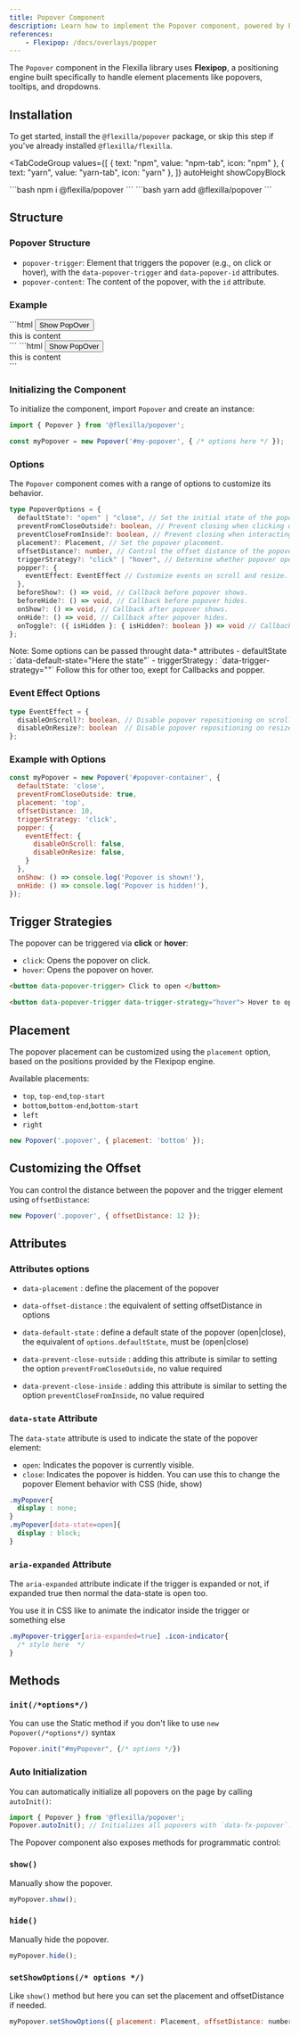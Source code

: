 ```yaml
---
title: Popover Component
description: Learn how to implement the Popover component, powered by Flexipop for precise and flexible positioning.
references:
    - Flexipop: /docs/overlays/popper
---
```



The `Popover` component in the Flexilla library uses **Flexipop**, a positioning engine built specifically to handle element placements like popovers, tooltips, and dropdowns.

## Installation

To get started, install the `@flexilla/popover` package, or skip this step if you've already installed `@flexilla/flexilla`.

<TabCodeGroup
  values={[
    { text: "npm", value: "npm-tab", icon: "npm" },
    { text: "yarn", value: "yarn-tab", icon: "yarn" },
  ]}
  autoHeight
  showCopyBlock
>
  <TabPanel value="npm-tab" active={true}>
```bash
npm i @flexilla/popover
```
  </TabPanel>
  <TabPanel value="yarn-tab">
```bash
yarn add @flexilla/popover
```
  </TabPanel>
</TabCodeGroup>

## Structure

### Popover Structure

- `popover-trigger`: Element that triggers the popover (e.g., on click or hover), with the `data-popover-trigger` and `data-popover-id` attributes.
- `popover-content`: The content of the popover, with the `id` attribute.

### Example

<PreviewTopCodeBottom>
  <PreviewComponent>
    <PopoverDefault/>
  </PreviewComponent>
  <TabCodeGroup
  values={[
    { text: "uno-ex.html", value: "html-tab", icon: "html" },
    { text: "tail-ex.html", value: "tail-tb", icon: "html" },
  ]}
  autoHeight
  showCopyBlock
>
  <TabPanel value="html-tab" active={true}>
```html
<button data-popover-trigger data-popover-target="popover-example" class="bg-neutral8 text-white px4 py2 rd-lg text-sm">
    Show PopOver
</button>
<div data-fx-popover data-popover-content id="popover-example" class="ui-popper invisible op0 fx-open-visible fx-open-op100 w64 z20 p6 bg-zinc1 dark-bg-zinc9/50 rd-md h48">
    this is content
</div>
```
  </TabPanel>
  <TabPanel value="tail-tb">
```html
<button data-popover-trigger data-popover-id="demo-popover" class="bg-neutral-800 text-white px-4 py-2 rounded-lg text-sm">
    Show PopOver
</button>
<div data-fx-popover id="demo-popover" class="ui-popper invisible opacity-0 fx-open:visible fx-open:opacity-100 w-64 z-20 p-6 bg-zinc-100 dark:bg-zinc-900/50 rounded-md h-48">
    this is content
</div>
```
  </TabPanel>
</TabCodeGroup>
</PreviewTopCodeBottom>

### Initializing the Component

To initialize the component, import `Popover` and create an instance:

```js
import { Popover } from '@flexilla/popover';

const myPopover = new Popover('#my-popover', { /* options here */ });
```

### Options

The `Popover` component comes with a range of options to customize its behavior.

```ts
type PopoverOptions = {
  defaultState?: "open" | "close", // Set the initial state of the popover.
  preventFromCloseOutside?: boolean, // Prevent closing when clicking outside the popover.
  preventCloseFromInside?: boolean, // Prevent closing when interacting inside the popover.
  placement?: Placement, // Set the popover placement.
  offsetDistance?: number, // Control the offset distance of the popover.
  triggerStrategy?: "click" | "hover", // Determine whether popover opens on click or hover.
  popper?: {
    eventEffect: EventEffect // Customize events on scroll and resize.
  },
  beforeShow?: () => void, // Callback before popover shows.
  beforeHide?: () => void, // Callback before popover hides.
  onShow?: () => void, // Callback after popover shows.
  onHide?: () => void, // Callback after popover hides.
  onToggle?: ({ isHidden }: { isHidden?: boolean }) => void // Callback on toggle.
};
```

<Callout type="note">
Note: Some options can be passed throught data-* attributes
- defaultState : `data-default-state="Here the state"`
- triggerStrategy : `data-trigger-strategy=""`
Follow this for other too, exept for Callbacks and popper.
</Callout>

### Event Effect Options

```ts
type EventEffect = {
  disableOnScroll?: boolean, // Disable popover repositioning on scroll.
  disableOnResize?: boolean  // Disable popover repositioning on resize.
};
```

### Example with Options

```js
const myPopover = new Popover('#popover-container', {
  defaultState: 'close',
  preventFromCloseOutside: true,
  placement: 'top',
  offsetDistance: 10,
  triggerStrategy: 'click',
  popper: {
    eventEffect: {
      disableOnScroll: false,
      disableOnResize: false,
    }
  },
  onShow: () => console.log('Popover is shown!'),
  onHide: () => console.log('Popover is hidden!'),
});
```

## Trigger Strategies

The popover can be triggered via **click** or **hover**:

- `click`: Opens the popover on click.
- `hover`: Opens the popover on hover.

```html
<button data-popover-trigger> Click to open </button>
```

```html
<button data-popover-trigger data-trigger-strategy="hover"> Hover to open </button>
```

## Placement

The popover placement can be customized using the `placement` option, based on the positions provided by the Flexipop engine.

Available placements:
- `top`, `top-end`,`top-start`
- `bottom`,`bottom-end`,`bottom-start`
- `left`
- `right`

```js
new Popover('.popover', { placement: 'bottom' });
```

## Customizing the Offset

You can control the distance between the popover and the trigger element using `offsetDistance`:

```js
new Popover('.popover', { offsetDistance: 12 });
```


## Attributes

### Attributes options

- `data-placement` : define the placement of the popover

- `data-offset-distance` : the equivalent of setting offsetDistance in options

- `data-default-state` : define a default state of the popover (open|close), the equivalent of `options.defaultState`, must be (open|close)

- `data-prevent-close-outside` : adding this attribute is similar to setting the option `preventFromCloseOutside`, no value required

- `data-prevent-close-inside` : adding this attribute is similar to setting the option `preventCloseFromInside`, no value required


### `data-state` Attribute

The `data-state` attribute is used to indicate the state of the popover element:

- `open`: Indicates the popover is currently visible.
- `close`: Indicates the popover is hidden.
You can use this to change the popover Element behavior with CSS (hide, show)

```css
.myPopover{
  display : none;
}
.myPopover[data-state=open]{
  display : block;
}
```

### `aria-expanded` Attribute

The `aria-expanded` attribute indicate if the trigger is expanded or not, if expanded true then normal the data-state is open too.

You use it in CSS like to animate the indicator inside the trigger or something else
```css
.myPopover-trigger[aria-expanded=true] .icon-indicator{
  /* style here  */
}
```


## Methods

### `init(/*options*/)`

You can use the Static method if you don't like to use `new Popover(/*options*/)` syntax

```js
Popover.init("#myPopover", {/* options */})
```

### Auto Initialization

You can automatically initialize all popovers on the page by calling `autoInit()`:

```js
import { Popover } from '@flexilla/popover';
Popover.autoInit(); // Initializes all popovers with `data-fx-popover`.
```

The Popover component also exposes methods for programmatic control:

### `show()`

Manually show the popover.

```js
myPopover.show();
```

### `hide()`

Manually hide the popover.

```js
myPopover.hide();
```

### `setShowOptions(/* options */)`

Like `show()` method but here you can set the placement and offsetDistance if needed.

```js
myPopover.setShowOptions({ placement: Placement, offsetDistance: number })
```